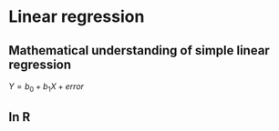 # Linear regression

## Mathematical understanding of simple linear regression



$Y = b_{0} + b_{1}X + error$



## In R

